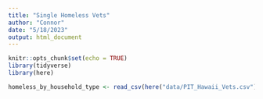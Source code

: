 ```yaml
---
title: "Single Homeless Vets"
author: "Connor"
date: "5/18/2023"
output: html_document
---
```


```r
knitr::opts_chunk$set(echo = TRUE)
library(tidyverse)
library(here)
```

```r
homeless_by_household_type <- read_csv(here("data/PIT_Hawaii_Vets.csv"))
```

